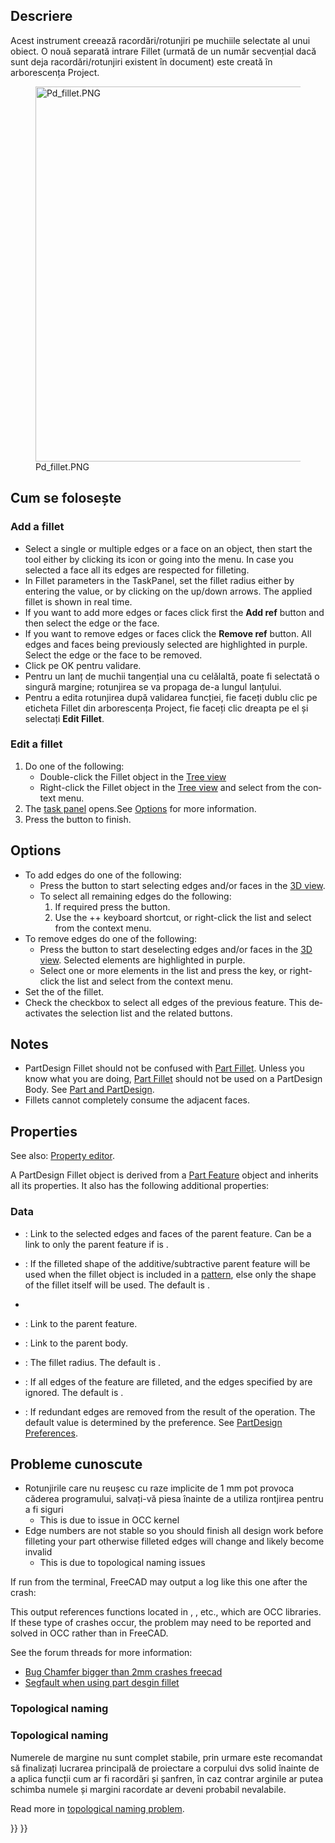 <languages/>

<div lang="en" dir="ltr" class="mw-content-ltr">
{{Docnav
|[[PartDesign_Boolean|Boolean operation]]
|[[PartDesign_Chamfer|Chamfer]]
|[[PartDesign_Workbench|PartDesign]]
|IconL=PartDesign_Boolean.svg
|IconR=PartDesign_Chamfer.svg
|IconC=Workbench_PartDesign.svg
}}
</div>

<div class="mw-translate-fuzzy">
{{GuiCommand|Name=PartDesign Fillet|Workbenches=[[PartDesign Workbench|PartDesign]], Complete|MenuLocation=PartDesign → Fillet|SeeAlso=[[Part Fillet|Part Fillet]]}}
</div>

<span id="Description"></span>
== Descriere ==

<div class="mw-translate-fuzzy">
Acest instrument creează racordări/rotunjiri pe muchiile selectate al unui obiect. O nouă separată intrare Fillet (urmată de un număr secvențial dacă sunt deja racordări/rotunjiri existent în document) este creată în arborescența Project.
</div>

[[Image:Pd_fillet.PNG|600px]]
<div lang="en" dir="ltr" class="mw-content-ltr">
{{Caption|Cube with fillets on all edges}}
</div>

<span id="Usage"></span>
== Cum se folosește ==

<div lang="en" dir="ltr" class="mw-content-ltr">
=== Add a fillet ===
</div>

<div class="mw-translate-fuzzy">
* Select a single or multiple edges or a face on an object, then start the tool either by clicking its icon or going into the menu. In case you selected a face all its edges are respected for filleting.
* In Fillet parameters in the TaskPanel, set the fillet radius either by entering the value, or by clicking on the up/down arrows. The applied fillet is shown in real time.
* If you want to add more edges or faces click first the '''Add ref''' button and then select the edge or the face.
* If you want to remove edges or faces click the '''Remove ref''' button. All edges and faces being previously selected are highlighted in purple. Select the edge or the face to be removed.
* Click pe OK pentru validare.
* Pentru un lanț de muchii tangențial una cu celălaltă, poate fi selectată o singură margine; rotunjirea se va propaga de-a lungul lanțului.
* Pentru a edita rotunjirea după validarea funcției, fie faceți dublu clic pe eticheta Fillet din arborescența Project, fie faceți clic dreapta pe el și selectați '''Edit Fillet'''.
</div>

<div lang="en" dir="ltr" class="mw-content-ltr">
=== Edit a fillet ===
</div>

<div lang="en" dir="ltr" class="mw-content-ltr">
# Do one of the following:
#* Double-click the Fillet object in the [[Tree_view|Tree view]]
#* Right-click the Fillet object in the [[Tree_view|Tree view]] and select {{MenuCommand|Edit Fillet}} from the context menu.
# The {{MenuCommand|Fillet parameters}} [[Task_panel|task panel]] opens.See [[#Options|Options]] for more information.
# Press the {{Button|OK}} button to finish.
</div>

<div lang="en" dir="ltr" class="mw-content-ltr">
==Options==
</div>

<div lang="en" dir="ltr" class="mw-content-ltr">
* To add edges do one of the following:
** Press the {{Button|Add}} button to start selecting edges and/or faces in the [[3D_view|3D view]].
** To select all remaining edges do the following:
**# If required press the {{Button|Add}} button.
**# Use the {{KEY|Ctrl}}+{{KEY|Shift}}+{{KEY|A}} keyboard shortcut, or right-click the list and select {{MenuCommand|Add all edges}} from the context menu.
* To remove edges do one of the following:
** Press the {{Button|Remove}} button to start deselecting edges and/or faces in the [[3D_view|3D view]]. Selected elements are highlighted in purple.
** Select one or more elements in the list and press the {{KEY|Del}} key, or right-click the list and select {{MenuCommand|Remove}} from the context menu.
* Set the {{MenuCommand|Radius}} of the fillet.
* Check the {{MenuCommand|Use all edges}} checkbox to select all edges of the previous feature. This deactivates the selection list and the related buttons.
</div>

<div lang="en" dir="ltr" class="mw-content-ltr">
== Notes ==
</div>

<div lang="en" dir="ltr" class="mw-content-ltr">
* PartDesign Fillet should not be confused with [[Part_Fillet|Part Fillet]]. Unless you know what you are doing, [[Part_Fillet|Part Fillet]] should not be used on a PartDesign Body. See [[Part_and_PartDesign|Part and PartDesign]].
* Fillets cannot completely consume the adjacent faces.
</div>

<div lang="en" dir="ltr" class="mw-content-ltr">
==Properties==
</div>

<div lang="en" dir="ltr" class="mw-content-ltr">
See also: [[Property_editor|Property editor]].
</div>

<div lang="en" dir="ltr" class="mw-content-ltr">
A PartDesign Fillet object is derived from a [[Part_Feature|Part Feature]] object and inherits all its properties. It also has the following additional properties:
</div>

<div lang="en" dir="ltr" class="mw-content-ltr">
===Data===
</div>

<div lang="en" dir="ltr" class="mw-content-ltr">
{{Properties_Title|Base}}
</div>

<div lang="en" dir="ltr" class="mw-content-ltr">
* {{PropertyData|Base|LinkSub}}: Link to the selected edges and faces of the parent feature. Can be a link to only the parent feature if {{PropertyData|Use All Edges}} is {{TRUE}}.
* {{PropertyData|Support Transform|Bool}}: If {{TRUE}} the filleted shape of the additive/subtractive parent feature will be used when the fillet object is included in a [[PartDesign_Workbench#Transformation_tools|pattern]], else only the shape of the fillet itself will be used. The default is {{FALSE}}.
* {{PropertyData|Add Sub Shape|PartShape|hidden}}
* {{PropertyData|Base Feature|Link|hidden}}: Link to the parent feature.
* {{PropertyData|_ Body|LinkHidden|hidden}}: Link to the parent body.
</div>

<div lang="en" dir="ltr" class="mw-content-ltr">
{{Properties_Title|Fillet}}
</div>

<div lang="en" dir="ltr" class="mw-content-ltr">
* {{PropertyData|Radius|QuantityConstraint}}: The fillet radius. The default is {{value|1 mm}}.
* {{PropertyData|Use All Edges|Bool}}: If {{TRUE}} all edges of the feature are filleted, and the edges specified by {{PropertyData|Base}} are ignored. The default is {{FALSE}}.
</div>

<div lang="en" dir="ltr" class="mw-content-ltr">
{{Properties_Title|Part Design}}
</div>

<div lang="en" dir="ltr" class="mw-content-ltr">
* {{PropertyData|Refine|Bool}}: If {{TRUE}} redundant edges are removed from the result of the operation. The default value is determined by the {{MenuCommand|Automatically refine model after sketch-based operation}} preference. See [[PartDesign_Preferences#General|PartDesign Preferences]].
</div>

<span id="Known_issues"></span>
<div class="mw-translate-fuzzy">
== Probleme cunoscute ==
</div>

<div class="mw-translate-fuzzy">
* Rotunjirile care nu reușesc cu raze implicite de 1 mm pot provoca căderea programului, salvați-vă piesa înainte de a utiliza rontjirea pentru a fi siguri
** This is due to issue in OCC kernel
* Edge numbers are not stable so you should finish all design work before filleting your part otherwise filleted edges will change and likely become invalid
** This is due to topological naming issues
</div>

<div class="mw-translate-fuzzy">
If run from the terminal, FreeCAD may output a log like this one after the crash:
{{code|code=
#1  0x7fff63d660ba in BRep_Tool::Curve(TopoDS_Edge const&, TopLoc_Location&, double&, double&) from /usr/lib/x86_64-linux-gnu/libTKBRep.so.7+0x2a
#2  0x7fff63d69546 in BRep_Tool::Curve(TopoDS_Edge const&, double&, double&) from /usr/lib/x86_64-linux-gnu/libTKBRep.so.7+0x46
#3  0x7fff71f4fef5 in ChFi3d_Builder::PerformIntersectionAtEnd(int) from /usr/lib/x86_64-linux-gnu/libTKFillet.so.7+0x3b05
#4  0x7fff71f58307 in ChFi3d_Builder::PerformOneCorner(int, bool) from /usr/lib/x86_64-linux-gnu/libTKFillet.so.7+0x1097
#5  0x7fff71ef6218 in ChFi3d_Builder::PerformFilletOnVertex(int) from /usr/lib/x86_64-linux-gnu/libTKFillet.so.7+0x4e8
#6  0x7fff71ef71d1 in ChFi3d_Builder::Compute() from /usr/lib/x86_64-linux-gnu/libTKFillet.so.7+0xe31
#7  0x7fff720ad7c3 in BRepFilletAPI_MakeChamfer::Build() from /usr/lib/x86_64-linux-gnu/libTKFillet.so.7+0x33
#8  0x7fff723be48e in PartDesign::Chamfer::execute() from /usr/lib/freecad-daily/lib/_PartDesign.so+0x60e
...
}}
</div>

{{code|lang=text|code=
#1  0x7fff63d660ba in BRep_Tool::Curve(TopoDS_Edge const&, TopLoc_Location&, double&, double&) from /usr/lib/x86_64-linux-gnu/libTKBRep.so.7+0x2a
#2  0x7fff63d69546 in BRep_Tool::Curve(TopoDS_Edge const&, double&, double&) from /usr/lib/x86_64-linux-gnu/libTKBRep.so.7+0x46
#3  0x7fff71f4fef5 in ChFi3d_Builder::PerformIntersectionAtEnd(int) from /usr/lib/x86_64-linux-gnu/libTKFillet.so.7+0x3b05
#4  0x7fff71f58307 in ChFi3d_Builder::PerformOneCorner(int, bool) from /usr/lib/x86_64-linux-gnu/libTKFillet.so.7+0x1097
#5  0x7fff71ef6218 in ChFi3d_Builder::PerformFilletOnVertex(int) from /usr/lib/x86_64-linux-gnu/libTKFillet.so.7+0x4e8
#6  0x7fff71ef71d1 in ChFi3d_Builder::Compute() from /usr/lib/x86_64-linux-gnu/libTKFillet.so.7+0xe31
#7  0x7fff720ad7c3 in BRepFilletAPI_MakeChamfer::Build() from /usr/lib/x86_64-linux-gnu/libTKFillet.so.7+0x33
#8  0x7fff723be48e in PartDesign::Chamfer::execute() from /usr/lib/freecad-daily/lib/_PartDesign.so+0x60e
...
}}

<div class="mw-translate-fuzzy">
This output references functions located in {{incode|libTKBRep.so}}, {{incode|libTKFillet.so}}, etc., which are OCC libraries. If these type of crashes occur, the problem may need to be reported and solved in OCC rather than in FreeCAD.
</div>

<div class="mw-translate-fuzzy">
See the forum threads for more information:
*[https://forum.freecadweb.org/viewtopic.php?p=263818#p263818 Bug Chamfer bigger than 2mm crashes freecad]
*[https://forum.freecadweb.org/viewtopic.php?p=264827#p264827 Segfault when using part desgin fillet]
</div>

<div lang="en" dir="ltr" class="mw-content-ltr">
=== Topological naming ===
</div> 

<div class="mw-translate-fuzzy">
=== Topological naming ===
Numerele de margine nu sunt complet stabile, prin urmare este recomandat să finalizați lucrarea principală de proiectare a corpului dvs solid înainte de a aplica funcții cum ar fi racordări și șanfren, în caz contrar arginile ar putea schimba numele și margini racordate ar deveni probabil nevalabile.
</div>

<div lang="en" dir="ltr" class="mw-content-ltr">
Read more in [[Topological_naming_problem|topological naming problem]].
</div>


<div lang="en" dir="ltr" class="mw-content-ltr">
{{Docnav
|[[PartDesign_Boolean|Boolean operation]]
|[[PartDesign_Chamfer|Chamfer]]
|[[PartDesign_Workbench|PartDesign]]
|IconL=PartDesign_Boolean.svg
|IconR=PartDesign_Chamfer.svg
|IconC=Workbench_PartDesign.svg
}}
</div>

{{PartDesign Tools navi{{#translation:}}}}
{{Userdocnavi{{#translation:}}}}